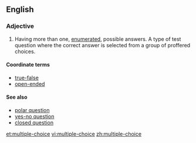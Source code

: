 ==English==
===Adjective===
{{en-adj|pos=[[multiple]]-[[choice]]|-}}

#Having more than one, [[enumerated]], possible answers.  A type of test question where the correct answer is selected from a group of proffered choices.

====Coordinate terms====
*[[true-false]]
*[[open-ended]]

====See also====
*[[polar question]]
*[[yes-no question]]
*[[closed question]]

[[et:multiple-choice]]
[[vi:multiple-choice]]
[[zh:multiple-choice]]